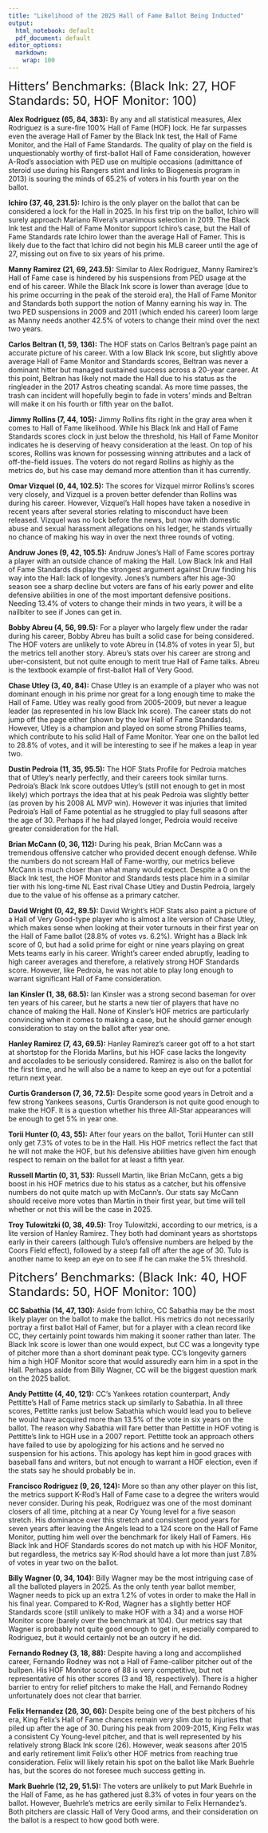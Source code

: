 ---
title: "Likelihood of the 2025 Hall of Fame Ballot Being Inducted"
output:
  html_notebook: default
  pdf_document: default
editor_options:
  markdown:
    wrap: 100
---

<font size="5">Hitters' Benchmarks: (Black Ink: 27, HOF Standards: 50, HOF Monitor: 100)</font>

**Alex Rodriguez (65, 84, 383):** By any and all statistical measures, Alex Rodriguez is a sure-fire
100% Hall of Fame (HOF) lock. He far surpasses even the average Hall of Famer by the Black Ink test,
the Hall of Fame Monitor, and the Hall of Fame Standards. The quality of play on the field is
unquestionably worthy of first-ballot Hall of Fame consideration, however A-Rod’s association with
PED use on multiple occasions (admittance of steroid use during his Rangers stint and links to
Biogenesis program in 2013) is souring the minds of 65.2% of voters in his fourth year on the
ballot.

**Ichiro (37, 46, 231.5):** Ichiro is the only player on the ballot that can be considered a lock
for the Hall in 2025. In his first trip on the ballot, Ichiro will surely approach Mariano Rivera’s
unanimous selection in 2019. The Black Ink test and the Hall of Fame Monitor support Ichiro’s case,
but the Hall of Fame Standards rate Ichiro lower than the average Hall of Famer. This is likely due
to the fact that Ichiro did not begin his MLB career until the age of 27, missing out on five to six
years of his prime.

**Manny Ramirez (21, 69, 243.5):** Similar to Alex Rodriguez, Manny Ramirez’s Hall of Fame case is
hindered by his suspensions from PED usage at the end of his career. While the Black Ink score is
lower than average (due to his prime occurring in the peak of the steroid era), the Hall of Fame
Monitor and Standards both support the notion of Manny earning his way in. The two PED suspensions
in 2009 and 2011 (which ended his career) loom large as Manny needs another 42.5% of voters to
change their mind over the next two years.

**Carlos Beltran (1, 59, 136):** The HOF stats on Carlos Beltran’s page paint an accurate picture of
his career. With a low Black Ink score, but slightly above average Hall of Fame Monitor and
Standards scores, Beltran was never a dominant hitter but managed sustained success across a 20-year
career. At this point, Beltran has likely not made the Hall due to his status as the ringleader in
the 2017 Astros cheating scandal. As more time passes, the trash can incident will hopefully begin
to fade in voters’ minds and Beltran will make it on his fourth or fifth year on the ballot.

**Jimmy Rollins (7, 44, 105):** Jimmy Rollins fits right in the gray area when it comes to Hall of
Fame likelihood. While his Black Ink and Hall of Fame Standards scores clock in just below the
threshold, his Hall of Fame Monitor indicates he is deserving of heavy consideration at the least.
On top of his scores, Rollins was known for possessing winning attributes and a lack of
off-the-field issues. The voters do not regard Rollins as highly as the metrics do, but his case may
demand more attention than it has currently.

**Omar Vizquel (0, 44, 102.5):** The scores for Vizquel mirror Rollins’s scores very closely, and
Vizquel is a proven better defender than Rollins was during his career. However, Vizquel’s Hall
hopes have taken a nosedive in recent years after several stories relating to misconduct have been
released. Vizquel was no lock before the news, but now with domestic abuse and sexual harassment
allegations on his ledger, he stands virtually no chance of making his way in over the next three
rounds of voting.

**Andruw Jones (9, 42, 105.5):** Andruw Jones’s Hall of Fame scores portray a player with an outside
chance of making the Hall. Low Black Ink and Hall of Fame Standards display the strongest argument
against Druw finding his way into the Hall: lack of longevity. Jones’s numbers after his age-30
season see a sharp decline but voters are fans of his early power and elite defensive abilities in
one of the most important defensive positions. Needing 13.4% of voters to change their minds in two
years, it will be a nailbiter to see if Jones can get in.

**Bobby Abreu (4, 56, 99.5):** For a player who largely flew under the radar during his career,
Bobby Abreu has built a solid case for being considered. The HOF voters are unlikely to vote Abreu
in (14.8% of votes in year 5), but the metrics tell another story. Abreu’s stats over his career are
strong and uber-consistent, but not quite enough to merit true Hall of Fame talks. Abreu is the
textbook example of first-ballot Hall of Very Good.

**Chase Utley (3, 40, 84):** Chase Utley is an example of a player who was not dominant enough in
his prime nor great for a long enough time to make the Hall of Fame. Utley was really good from
2005-2009, but never a league leader (as represented in his low Black Ink score). The career stats
do not jump off the page either (shown by the low Hall of Fame Standards). However, Utley is a
champion and played on some strong Phillies teams, which contribute to his solid Hall of Fame
Monitor. Year one on the ballot led to 28.8% of votes, and it will be interesting to see if he makes
a leap in year two.

**Dustin Pedroia (11, 35, 95.5):** The HOF Stats Profile for Pedroia matches that of Utley’s nearly
perfectly, and their careers took similar turns. Pedroia’s Black Ink score outdoes Utley’s (still
not enough to get in most likely) which portrays the idea that at his peak Pedroia was slightly
better (as proven by his 2008 AL MVP win). However it was injuries that limited Pedroia’s Hall of
Fame potential as he struggled to play full seasons after the age of 30. Perhaps if he had played
longer, Pedroia would receive greater consideration for the Hall.

**Brian McCann (0, 36, 112):** During his peak, Brian McCann was a tremendous offensive catcher who
provided decent enough defense. While the numbers do not scream Hall of Fame-worthy, our metrics
believe McCann is much closer than what many would expect. Despite a 0 on the Black Ink test, the
HOF Monitor and Standards tests place him in a similar tier with his long-time NL East rival Chase
Utley and Dustin Pedroia, largely due to the value of his offense as a primary catcher.

**David Wright (0, 42, 89.5):** David Wright’s HOF Stats also paint a picture of a Hall of Very
Good-type player who is almost a lite version of Chase Utley, which makes sense when looking at
their voter turnouts in their first year on the Hall of Fame ballot (28.8% of votes vs. 6.2%).
Wright has a Black Ink score of 0, but had a solid prime for eight or nine years playing on great
Mets teams early in his career. Wright’s career ended abruptly, leading to high career averages and
therefore, a relatively strong HOF Standards score. However, like Pedroia, he was not able to play
long enough to warrant significant Hall of Fame consideration.

**Ian Kinsler (1, 38, 68.5):** Ian Kinsler was a strong second baseman for over ten years of his
career, but he starts a new tier of players that have no chance of making the Hall. None of
Kinsler’s HOF metrics are particularly convincing when it comes to making a case, but he should
garner enough consideration to stay on the ballot after year one.

**Hanley Ramirez (7, 43, 69.5):** Hanley Ramirez’s career got off to a hot start at shortstop for
the Florida Marlins, but his HOF case lacks the longevity and accolades to be seriously considered.
Ramirez is also on the ballot for the first time, and he will also be a name to keep an eye out for
a potential return next year.

**Curtis Granderson (7, 36, 72.5):** Despite some good years in Detroit and a few strong Yankees
seasons, Curtis Granderson is not quite good enough to make the HOF. It is a question whether his
three All-Star appearances will be enough to get 5% in year one.

**Torii Hunter (0, 43, 55):** After four years on the ballot, Torii Hunter can still only get 7.3%
of votes to be in the Hall. His HOF metrics reflect the fact that he will not make the HOF, but his
defensive abilities have given him enough respect to remain on the ballot for at least a fifth year.

**Russell Martin (0, 31, 53):** Russell Martin, like Brian McCann, gets a big boost in his HOF
metrics due to his status as a catcher, but his offensive numbers do not quite match up with
McCann’s. Our stats say McCann should receive more votes than Martin in their first year, but time
will tell whether or not this will be the case in 2025.

**Troy Tulowitzki (0, 38, 49.5):** Troy Tulowitzki, according to our metrics, is a lite version of
Hanley Ramirez. They both had dominant years as shortstops early in their careers (although Tulo’s
offensive numbers are helped by the Coors Field effect), followed by a steep fall off after the age
of 30. Tulo is another name to keep an eye on to see if he can make the 5% threshold.

<font size="5">Pitchers' Benchmarks: (Black Ink: 40, HOF Standards: 50, HOF Monitor: 100)</font>

**CC Sabathia (14, 47, 130):** Aside from Ichiro, CC Sabathia may be the most likely player on the
ballot to make the ballot. His metrics do not necessarily portray a first ballot Hall of Famer, but
for a player with a clean record like CC, they certainly point towards him making it sooner rather
than later. The Black Ink score is lower than one would expect, but CC was a longevity type of
pitcher more than a short dominant peak type. CC’s longevity garners him a high HOF Monitor score
that would assuredly earn him in a spot in the Hall. Perhaps aside from Billy Wagner, CC will be the
biggest question mark on the 2025 ballot.

**Andy Pettitte (4, 40, 121):** CC’s Yankees rotation counterpart, Andy Pettitte’s Hall of Fame
metrics stack up similarly to Sabathia. In all three scores, Pettitte ranks just below Sabathia
which would lead you to believe he would have acquired more than 13.5% of the vote in six years on
the ballot. The reason why Sabathia will fare better than Pettitte in HOF voting is Pettitte’s link
to HGH use in a 2007 report. Pettitte took an approach others have failed to use by apologizing for
his actions and he served no suspension for his actions. This apology has kept him in good graces
with baseball fans and writers, but not enough to warrant a HOF election, even if the stats say he
should probably be in.

**Francisco Rodriguez (9, 26, 124):** More so than any other player on this list, the metrics
support K-Rod’s Hall of Fame case to a degree the writers would never consider. During his peak,
Rodriguez was one of the most dominant closers of all time, pitching at a near Cy Young level for a
five season stretch. His dominance over this stretch and consistent good years for seven years after
leaving the Angels lead to a 124 score on the Hall of Fame Monitor, putting him well over the
benchmark for likely Hall of Famers. His Black Ink and HOF Standards scores do not match up with his
HOF Monitor, but regardless, the metrics say K-Rod should have a lot more than just 7.8% of votes in
year two on the ballot.

**Billy Wagner (0, 34, 104):** Billy Wagner may be the most intriguing case of all the balloted
players in 2025. As the only tenth year ballot member, Wagner needs to pick up an extra 1.2% of
votes in order to make the Hall in his final year. Compared to K-Rod, Wagner has a slightly better
HOF Standards score (still unlikely to make HOF with a 34) and a worse HOF Monitor score (barely
over the benchmark at 104). Our metrics say that Wagner is probably not quite good enough to get in,
especially compared to Rodriguez, but it would certainly not be an outcry if he did.

**Fernando Rodney (3, 18, 88):** Despite having a long and accomplished career, Fernando Rodney was
not a Hall of Fame-caliber pitcher out of the bullpen. His HOF Monitor score of 88 is very
competitive, but not representative of his other scores (3 and 18, respectively). There is a higher
barrier to entry for relief pitchers to make the Hall, and Fernando Rodney unfortunately does not
clear that barrier.

**Felix Hernandez (26, 30, 66):** Despite being one of the best pitchers of his era, King Felix’s
Hall of Fame chances remain very slim due to injuries that piled up after the age of 30. During his
peak from 2009-2015, King Felix was a consistent Cy Young-level pitcher, and that is well
represented by his relatively strong Black Ink score (26). However, weak seasons after 2015 and
early retirement limit Felix’s other HOF metrics from reaching true consideration. Felix will likely
retain his spot on the ballot like Mark Buehrle has, but the scores do not foresee much success
getting in.

**Mark Buehrle (12, 29, 51.5):** The voters are unlikely to put Mark Buehrle in the Hall of Fame, as
he has gathered just 8.3% of votes in four years on the ballot. However, Buehrle’s metrics are
eerily similar to Felix Hernandez’s. Both pitchers are classic Hall of Very Good arms, and their
consideration on the ballot is a respect to how good both were.
